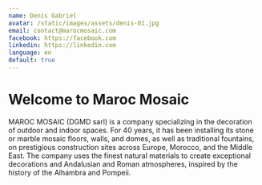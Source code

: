 ```yaml
---
name: Denis Gabriel
avatar: /static/images/assets/denis-01.jpg
email: contact@marocmosaic.com
facebook: https://facebook.com
linkedin: https://linkedin.com
language: en
default: true
---
```


# Welcome to Maroc Mosaic

MAROC MOSAIC (DGMD sarl) is a company specializing in the decoration of outdoor and indoor spaces. For 40 years, it has been installing its stone or marble mosaic floors, walls, and domes, as well as traditional fountains, on prestigious construction sites across Europe, Morocco, and the Middle East. The company uses the finest natural materials to create exceptional decorations and Andalusian and Roman atmospheres, inspired by the history of the Alhambra and Pompeii.

